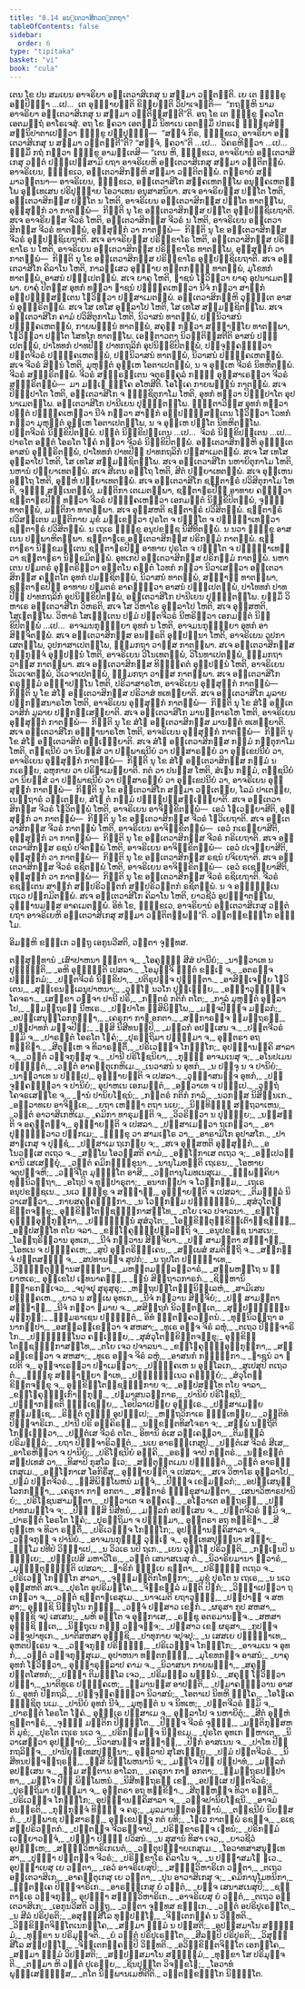 ```yaml
---
title: "8.14 ອນ຺ເຕວາສິກວຕ຺ຕກຖາ"
tableOfContents: false
sidebar:
  order: 6
type: "tipitaka"
basket: "vi"
book: "cula"
---
```



<DynamicBreadcrumb />

<Division number="381" book="cula">

<Paragraph number="1755" book="cula">
ເຕນ ໂຂ ປນ ສມເຍນ ອາຈຣິຍາ ອນ຺ເຕວາສິເກສຸ ນ ສມ຺ມາ ວຕ຺ຕນ຺ຕິ. ເຍ ເຕ ຠິກ຺ຂູ ອປ຺ປິຈ຺ຉາ …ເປ…  ເຕ ອຸຊ຺ຌາຍນ຺ຕິ ຂິຍ຺ຍນ຺ຕິ ວິປາເຈນ຺ຕິ—  “ກຖຎ຺ຫິ ນາມ ອາຈຣິຍາ ອນ຺ເຕວາສິເກສຸ ນ ສມ຺ມາ ວຕ຺ຕິສ຺ສນ຺ຕີ”ຕິ. ອຖ ໂຂ ເຕ ຠິກ຺ຂູ ຠຄວໂຕ ເອຕມຕ຺ຖໍ ອາໂຣເຈສຸໍ. ອຖ ໂຂ ຠຄວາ ເອຕສ຺ມິໍ ນິທາເນ ເອຕສ຺ມິໍ ປກຣເຓ ຠິກ຺ຂຸສໍຆໍ ສນ຺ນິປາຕາເປຕ຺ວາ ຠິກ຺ຂູ ປຏິປຸຈ຺ຉິ—  “ສຈ຺ຈໍ ກິຣ, ຠິກ຺ຂເວ, ອາຈຣິຍາ ອນ຺ເຕວາສິເກສຸ ນ ສມ຺ມາ ວຕ຺ຕນ຺ຕີ”ຕິ? “ສຈ຺ຈໍ, ຠຄວາ”ຕິ …ເປ…  ວິຄຣຫິຕ຺ວາ …ເປ…  ຘມ຺ມິໍ ກຖໍ ກຕ຺ວາ ຠິກ຺ຂູ ອາມນ຺ເຕສິ—
</Paragraph>

</Division>
<Division number="382" book="cula">

<Paragraph number="1756" book="cula">
“ເຕນ ຫິ, ຠິກ຺ຂເວ, ອາຈຣິຍານໍ ອນ຺ເຕວາສິເກສຸ ວຕ຺ຕໍ ປຎ຺ຎເປສ຺ສາມິ ຍຖາ ອາຈຣິເຍຫິ ອນ຺ເຕວາສິເກສຸ ສມ຺ມາ ວຕ຺ຕິຕພ຺ພໍ. ອາຈຣິເຍນ, ຠິກ຺ຂເວ, ອນ຺ເຕວາສິກມ຺ຫິ ສມ຺ມາ ວຕ຺ຕິຕພ຺ພໍ. ຕຕ຺ຣາຍໍ ສມ຺ມາວຕ຺ຕນາ—
</Paragraph>

<Paragraph number="1757" book="cula">
ອາຈຣິເຍນ, ຠິກ຺ຂເວ, ອນ຺ເຕວາສິໂກ ສງ຺ຄເຫຕພ຺ໂພ ອນຸຄ຺ຄເຫຕພ຺ໂພ ອຸທ຺ເທເສນ ປຣິປຸຈ຺ຉາຍ ໂອວາເທນ ອນຸສາສນິຍາ. ສເຈ ອາຈຣິຍສ຺ສ ປຕ຺ໂຕ ໂຫຕິ, ອນ຺ເຕວາສິກສ຺ສ ປຕ຺ໂຕ ນ ໂຫຕິ, ອາຈຣິເຍນ ອນ຺ເຕວາສິກສ຺ສ ປຕ຺ໂຕ ທາຕພ຺ໂພ, ອຸສ຺ສຸກ຺ກໍ ວາ ກາຕພ຺ພໍ—  ກິນ຺ຕິ ນຸ ໂຂ ອນ຺ເຕວາສິກສ຺ສ ປຕ຺ໂຕ ອຸປ຺ປຊ຺ຊິເຍຖາຕິ. ສເຈ ອາຈຣິຍສ຺ສ ຈີວຣໍ ໂຫຕິ, ອນ຺ເຕວາສິກສ຺ສ ຈີວຣໍ ນ ໂຫຕິ, ອາຈຣິເຍນ ອນ຺ເຕວາສິກສ຺ສ ຈີວຣໍ ທາຕພ຺ພໍ, ອຸສ຺ສຸກ຺ກໍ ວາ ກາຕພ຺ພໍ—  ກິນ຺ຕິ ນຸ ໂຂ ອນ຺ເຕວາສິກສ຺ສ ຈີວຣໍ ອຸປ຺ປຊ຺ຊິເຍຖາຕິ. ສເຈ ອາຈຣິຍສ຺ສ ປຣິກ຺ຂາໂຣ ໂຫຕິ, ອນ຺ເຕວາສິກສ຺ສ ປຣິກ຺ຂາໂຣ ນ ໂຫຕິ, ອາຈຣິເຍນ ອນ຺ເຕວາສິກສ຺ສ ປຣິກ຺ຂາໂຣ ທາຕພ຺ໂພ, ອຸສ຺ສຸກ຺ກໍ ວາ ກາຕພ຺ພໍ—  ກິນ຺ຕິ ນຸ ໂຂ ອນ຺ເຕວາສິກສ຺ສ ປຣິກ຺ຂາໂຣ ອຸປ຺ປຊ຺ຊິເຍຖາຕິ.
</Paragraph>

<Paragraph number="1758" book="cula">
ສເຈ ອນ຺ເຕວາສິໂກ ຄິລາໂນ ໂຫຕິ, ກາລສ຺ເສວ ອຸຏ຺ຐາຍ ທນ຺ຕກຏ຺ຐໍ ທາຕພ຺ພໍ, ມຸໂຂທກໍ ທາຕພ຺ພໍ, ອາສນໍ ປຎ຺ຎເປຕພ຺ພໍ. ສເຈ ຍາຄຸ ໂຫຕິ, ຠາຊນໍ ໂຘວິຕ຺ວາ ຍາຄຸ ອຸປນາເມຕພ຺ພາ. ຍາຄຸໍ ປີຕສ຺ສ ອຸທກໍ ທຕ຺ວາ ຠາຊນໍ ປຏິຄ຺ຄເຫຕ຺ວາ ນີຈໍ ກຕ຺ວາ ສາຘຸກໍ ອປ຺ປຏິຆໍສນ຺ເຕນ ໂຘວິຕ຺ວາ ປຏິສາເມຕພ຺ພໍ. ອນ຺ເຕວາສິກມ຺ຫິ ວຸຏ຺ຐິເຕ ອາສນໍ ອຸທ຺ຘຣິຕພ຺ພໍ. ສເຈ ໂສ ເທໂສ ອຸກ຺ລາໂປ ໂຫຕິ, ໂສ ເທໂສ ສມ຺ມຊ຺ຊິຕພ຺ໂພ.
</Paragraph>

<Paragraph number="1759" book="cula">
ສເຈ ອນ຺ເຕວາສິໂກ ຄາມໍ ປວິສິຕຸກາໂມ ໂຫຕິ, ນິວາສນໍ ທາຕພ຺ພໍ, ປຏິນິວາສນໍ ປຏິຄ຺ຄເຫຕພ຺ພໍ, ກາຍພນ຺ຘນໍ ທາຕພ຺ພໍ, ສຄຸຓໍ ກຕ຺ວາ ສງ຺ຆາຏິໂຍ ທາຕພ຺ພາ, ໂຘວິຕ຺ວາ ປຕ຺ໂຕ ໂສທໂກ ທາຕພ຺ໂພ.
</Paragraph>

<Paragraph number="1760" book="cula">
ເອຕ຺ຕາວຕາ ນິວຕ຺ຕິສ຺ສຕີຕິ ອາສນໍ ປຎ຺ຎເປຕພ຺ພໍ, ປາໂທທກໍ ປາທປີຐໍ ປາທກຖລິກໍ ອຸປນິກ຺ຂິປິຕພ຺ພໍ, ປຈ຺ຈຸຄ຺ຄນ຺ຕ຺ວາ ປຕ຺ຕຈີວຣໍ ປຏິຄ຺ຄເຫຕພ຺ພໍ, ປຏິນິວາສນໍ ທາຕພ຺ພໍ, ນິວາສນໍ ປຏິຄ຺ຄເຫຕພ຺ພໍ. ສເຈ ຈີວຣໍ ສິນ຺ນໍ ໂຫຕິ, ມຸຫຸຕ຺ຕໍ ອຸຓ຺ເຫ ໂອຕາເປຕພ຺ພໍ, ນ ຈ ອຸຓ຺ເຫ ຈີວຣໍ ນິທຫິຕພ຺ພໍ. ຈີວຣໍ ສງ຺ຆຣິຕພ຺ພໍ. ຈີວຣໍ ສງ຺ຆຣນ຺ເຕນ ຈຕຸຣງ຺ຄຸລໍ ກຓ຺ຓໍ ອຸສ຺ສາເຣຕ຺ວາ ຈີວຣໍ ສງ຺ຆຣິຕພ຺ພໍ—  ມາ ມຊ຺ເຌ ຠງ຺ໂຄ ອໂຫສີຕິ. ໂອໂຠເຄ ກາຍພນ຺ຘນໍ ກາຕພ຺ພໍ.
</Paragraph>

<Paragraph number="1761" book="cula">
ສເຈ ປິຓ຺ຑປາໂຕ ໂຫຕິ, ອນ຺ເຕວາສິໂກ ຈ ຠຸຎ຺ຊິຕຸກາໂມ ໂຫຕິ, ອຸທກໍ ທຕ຺ວາ ປິຓ຺ຑປາໂຕ ອຸປນາເມຕພ຺ໂພ. ອນ຺ເຕວາສິໂກ ປານີເຍນ ປຸຈ຺ຉິຕພ຺ໂພ. ຠຸຕ຺ຕາວິສ຺ສ ອຸທກໍ ທຕ຺ວາ ປຕ຺ຕໍ ປຏິຄ຺ຄເຫຕ຺ວາ ນີຈໍ ກຕ຺ວາ ສາຘຸກໍ ອປ຺ປຏິຆໍສນ຺ເຕນ ໂຘວິຕ຺ວາ ໂວທກໍ ກຕ຺ວາ ມຸຫຸຕ຺ຕໍ ອຸຓ຺ເຫ ໂອຕາເປຕພ຺ໂພ, ນ ຈ ອຸຓ຺ເຫ ປຕ຺ໂຕ ນິທຫິຕພ຺ໂພ. ປຕ຺ຕຈີວຣໍ ນິກ຺ຂິປິຕພ຺ພໍ. ປຕ຺ຕໍ ນິກ຺ຂິປນ຺ເຕນ …ເປ…  ຈີວຣໍ ນິກ຺ຂິປນ຺ເຕນ …ເປ…  ປາຣໂຕ ອນ຺ຕໍ ໂອຣໂຕ ໂຠຄໍ ກຕ຺ວາ ຈີວຣໍ ນິກ຺ຂິປິຕພ຺ພໍ. ອນ຺ເຕວາສິກມ຺ຫິ ອຸຏ຺ຐິເຕ ອາສນໍ ອຸທ຺ຘຣິຕພ຺ພໍ, ປາໂທທກໍ ປາທປີຐໍ ປາທກຖລິກໍ ປຏິສາເມຕພ຺ພໍ. ສເຈ ໂສ ເທໂສ ອຸກ຺ລາໂປ ໂຫຕິ, ໂສ ເທໂສ ສມ຺ມຊ຺ຊິຕພ຺ໂພ.
</Paragraph>

<Paragraph number="1762" book="cula">
ສເຈ ອນ຺ເຕວາສິໂກ ນຫາຍິຕຸກາໂມ ໂຫຕິ, ນຫານໍ ປຏິຍາເທຕພ຺ພໍ. ສເຈ ສີເຕນ ອຕ຺ໂຖ ໂຫຕິ, ສີຕໍ ປຏິຍາເທຕພ຺ພໍ. ສເຈ ອຸຓ຺ເຫນ ອຕ຺ໂຖ ໂຫຕິ, ອຸຓ຺ຫໍ ປຏິຍາເທຕພ຺ພໍ.
</Paragraph>

<Paragraph number="1763" book="cula">
ສເຈ ອນ຺ເຕວາສິໂກ ຊນ຺ຕາຆຣໍ ປວິສິຕຸກາໂມ ໂຫຕິ, ຈຸຓ຺ຓໍ ສນ຺ເນຕພ຺ພໍ, ມຕ຺ຕິກາ ເຕເມຕພ຺ພາ, ຊນ຺ຕາຆຣປີຐໍ ອາທາຍ ຄນ຺ຕ຺ວາ ຊນ຺ຕາຆຣປີຐໍ ທຕ຺ວາ ຈີວຣໍ ປຏິຄ຺ຄເຫຕ຺ວາ ເອກມນ຺ຕໍ ນິກ຺ຂິປິຕພ຺ພໍ, ຈຸຓ຺ຓໍ ທາຕພ຺ພໍ, ມຕ຺ຕິກາ ທາຕພ຺ພາ. ສເຈ ອຸສ຺ສຫຕິ ຊນ຺ຕາຆຣໍ ປວິສິຕພ຺ພໍ. ຊນ຺ຕາຆຣໍ ປວິສນ຺ເຕນ ມຕ຺ຕິກາຍ ມຸຂໍ ມກ຺ເຂຕ຺ວາ ປຸຣໂຕ ຈ ປຈ຺ຉໂຕ ຈ ປຏິຈ຺ຉາເທຕ຺ວາ ຊນ຺ຕາຆຣໍ ປວິສິຕພ຺ພໍ. ນ ເຖເຣ ຠິກ຺ຂູ ອນຸປຂຊ຺ຊ ນິສີທິຕພ຺ພໍ. ນ ນວາ ຠິກ຺ຂູ ອາສເນນ ປຏິພາຫິຕພ຺ພາ. ຊນ຺ຕາຆເຣ ອນ຺ເຕວາສິກສ຺ສ ປຣິກມ຺ມໍ ກາຕພ຺ພໍ. ຊນ຺ຕາຆຣາ ນິກ຺ຂມນ຺ເຕນ ຊນ຺ຕາຆຣປີຐໍ ອາທາຍ ປຸຣໂຕ ຈ ປຈ຺ຉໂຕ ຈ ປຏິຈ຺ຉາເທຕ຺ວາ ຊນ຺ຕາຆຣາ ນິກ຺ຂມິຕພ຺ພໍ.
</Paragraph>

<Paragraph number="1764" book="cula">
ອຸທເກປິ ອນ຺ເຕວາສິກສ຺ສ ປຣິກມ຺ມໍ ກາຕພ຺ພໍ. ນຫາເຕນ ປຐມຕຣໍ ອຸຕ຺ຕຣິຕ຺ວາ ອຕ຺ຕໂນ ຄຕ຺ຕໍ ໂວທກໍ ກຕ຺ວາ ນິວາເສຕ຺ວາ ອນ຺ເຕວາສິກສ຺ສ ຄຕ຺ຕໂຕ ອຸທກໍ ປມຊ຺ຊິຕພ຺ພໍ, ນິວາສນໍ ທາຕພ຺ພໍ, ສງ຺ຆາຏິ ທາຕພ຺ພາ, ຊນ຺ຕາຆຣປີຐໍ ອາທາຍ ປຐມຕຣໍ ອາຄນ຺ຕ຺ວາ ອາສນໍ ປຎ຺ຎເປຕພ຺ພໍ, ປາໂທທກໍ ປາທປີຐໍ ປາທກຖລິກໍ ອຸປນິກ຺ຂິປິຕພ຺ພໍ, ອນ຺ເຕວາສິໂກ ປານີເຍນ ປຸຈ຺ຉິຕພ຺ໂພ.
</Paragraph>

<Paragraph number="1765" book="cula">
ຍສ຺ມິໍ ວິຫາເຣ ອນ຺ເຕວາສິໂກ ວິຫຣຕິ, ສເຈ ໂສ ວິຫາໂຣ ອຸກ຺ລາໂປ ໂຫຕິ, ສເຈ ອຸສ຺ສຫຕິ, ໂສເຘຕພ຺ໂພ. ວິຫາຣໍ ໂສເຘນ຺ເຕນ ປຐມໍ ປຕ຺ຕຈີວຣໍ ນີຫຣິຕ຺ວາ ເອກມນ຺ຕໍ ນິກ຺ຂິປິຕພ຺ພໍ …ເປ…  ອາຈມນກຸມ຺ຠິຍາ ອຸທກໍ ນ ໂຫຕິ, ອາຈມນກຸມ຺ຠິຍາ ອຸທກໍ ອາສິຎ຺ຈິຕພ຺ພໍ.
</Paragraph>

<Paragraph number="1766" book="cula">
ສເຈ ອນ຺ເຕວາສິກສ຺ສ ອນຠິຣຕິ ອຸປ຺ປນ຺ນາ ໂຫຕິ, ອາຈຣິເຍນ ວູປກາເສຕພ຺ໂພ, ວູປກາສາເປຕພ຺ໂພ, ຘມ຺ມກຖາ ວາສ຺ສ ກາຕພ຺ພາ. ສເຈ ອນ຺ເຕວາສິກສ຺ສ ກຸກ຺ກຸຈ຺ຈໍ ອຸປ຺ປນ຺ນໍ ໂຫຕິ, ອາຈຣິເຍນ ວິໂນເທຕພ຺ພໍ, ວິໂນທາເປຕພ຺ພໍ, ຘມ຺ມກຖາ ວາສ຺ສ ກາຕພ຺ພາ. ສເຈ ອນ຺ເຕວາສິກສ຺ສ ທິຏ຺ຐິຄຕໍ ອຸປ຺ປນ຺ນໍ ໂຫຕິ, ອາຈຣິເຍນ ວິເວເຈຕພ຺ພໍ, ວິເວຈາເປຕພ຺ພໍ, ຘມ຺ມກຖາ ວາສ຺ສ ກາຕພ຺ພາ. ສເຈ ອນ຺ເຕວາສິໂກ ຄຣຸຘມ຺ມໍ ອຊ຺ຌາປນ຺ໂນ ໂຫຕິ, ປຣິວາສາຣໂຫ, ອາຈຣິເຍນ ອຸສ຺ສຸກ຺ກໍ ກາຕພ຺ພໍ—  ກິນ຺ຕິ ນຸ ໂຂ ສໍໂຆ ອນ຺ເຕວາສິກສ຺ສ ປຣິວາສໍ ທເທຍ຺ຍາຕິ. ສເຈ ອນ຺ເຕວາສິໂກ ມູລາຍປຏິກສ຺ສນາຣໂຫ ໂຫຕິ, ອາຈຣິເຍນ ອຸສ຺ສຸກ຺ກໍ ກາຕພ຺ພໍ—  ກິນ຺ຕິ ນຸ ໂຂ ສໍໂຆ ອນ຺ເຕວາສິກໍ ມູລາຍ ປຏິກສ຺ເສຍ຺ຍາຕິ. ສເຈ ອນ຺ເຕວາສິໂກ ມານຕ຺ຕາຣໂຫ ໂຫຕິ, ອາຈຣິເຍນ ອຸສ຺ສຸກ຺ກໍ ກາຕພ຺ພໍ—  ກິນ຺ຕິ ນຸ ໂຂ ສໍໂຆ ອນ຺ເຕວາສິກສ຺ສ ມານຕ຺ຕໍ ທເທຍ຺ຍາຕິ. ສເຈ ອນ຺ເຕວາສິໂກ ອພ຺ຠານາຣໂຫ ໂຫຕິ, ອາຈຣິເຍນ ອຸສ຺ສຸກ຺ກໍ ກາຕພ຺ພໍ—  ກິນ຺ຕິ ນຸ ໂຂ ສໍໂຆ ອນ຺ເຕວາສິກໍ ອພ຺ເຠຍ຺ຍາຕິ. ສເຈ ສໍໂຆ ອນ຺ເຕວາສິກສ຺ສ ກມ຺ມໍ ກຕ຺ຕຸກາໂມ ໂຫຕິ, ຕຊ຺ຊນີຍໍ ວາ ນິຍສ຺ສໍ ວາ ປພ຺ພາຊນີຍໍ ວາ ປຏິສາຣຓີຍໍ ວາ ອຸກ຺ເຂປນີຍໍ ວາ, ອາຈຣິເຍນ ອຸສ຺ສຸກ຺ກໍ ກາຕພ຺ພໍ—  ກິນ຺ຕິ ນຸ ໂຂ ສໍໂຆ ອນ຺ເຕວາສິກສ຺ສ ກມ຺ມໍ ນ ກເຣຍ຺ຍ, ລຫຸກາຍ ວາ ປຣິຓາເມຍ຺ຍາຕິ. ກຕໍ ວາ ປນສ຺ສ ໂຫຕິ, ສໍເຆນ ກມ຺ມໍ, ຕຊ຺ຊນີຍໍ ວາ ນິຍສ຺ສໍ ວາ ປພ຺ພາຊນີຍໍ ວາ ປຏິສາຣຓີຍໍ ວາ ອຸກ຺ເຂປນີຍໍ ວາ, ອາຈຣິເຍນ ອຸສ຺ສຸກ຺ກໍ ກາຕພ຺ພໍ—  ກິນ຺ຕິ ນຸ ໂຂ ອນ຺ເຕວາສິໂກ ສມ຺ມາ ວຕ຺ເຕຍ຺ຍ, ໂລມໍ ປາເຕຍ຺ຍ, ເນຕ຺ຖາຣໍ ວຕ຺ເຕຍ຺ຍ, ສໍໂຆ ຕໍ ກມ຺ມໍ ປຏິປ຺ປສ຺ສມ຺ເຠຍ຺ຍາຕິ.
</Paragraph>

<Paragraph number="1767" book="cula">
ສເຈ ອນ຺ເຕວາສິກສ຺ສ ຈີວຣໍ ໂຘວິຕພ຺ພໍ ໂຫຕິ, ອາຈຣິເຍນ ອາຈິກ຺ຂິຕພ຺ພໍ—  ເອວໍ ໂຘເວຍ຺ຍາສີຕິ, ອຸສ຺ສຸກ຺ກໍ ວາ ກາຕພ຺ພໍ—  ກິນ຺ຕິ ນຸ ໂຂ ອນ຺ເຕວາສິກສ຺ສ ຈີວຣໍ ໂຘວິເຍຖາຕິ. ສເຈ ອນ຺ເຕວາສິກສ຺ສ ຈີວຣໍ ກາຕພ຺ພໍ ໂຫຕິ, ອາຈຣິເຍນ ອາຈິກ຺ຂິຕພ຺ພໍ—  ເອວໍ ກເຣຍ຺ຍາສີຕິ, ອຸສ຺ສຸກ຺ກໍ ວາ ກາຕພ຺ພໍ—  ກິນ຺ຕິ ນຸ ໂຂ ອນ຺ເຕວາສິກສ຺ສ ຈີວຣໍ ກຣິເຍຖາຕິ. ສເຈ ອນ຺ເຕວາສິກສ຺ສ ຣຊນໍ ປຈິຕພ຺ພໍ ໂຫຕິ, ອາຈຣິເຍນ ອາຈິກ຺ຂິຕພ຺ພໍ—  ເອວໍ ປເຈຍ຺ຍາສີຕິ, ອຸສ຺ສຸກ຺ກໍ ວາ ກາຕພ຺ພໍ—  ກິນ຺ຕິ ນຸ ໂຂ ອນ຺ເຕວາສິກສ຺ສ ຣຊນໍ ປຈິເຍຖາຕິ. ສເຈ ອນ຺ເຕວາສິກສ຺ສ ຈີວຣໍ ຣຊິຕພ຺ພໍ ໂຫຕິ, ອາຈຣິເຍນ ອາຈິກ຺ຂິຕພ຺ພໍ—  ເອວໍ ຣເຊຍ຺ຍາສີຕິ, ອຸສ຺ສຸກ຺ກໍ ວາ ກາຕພ຺ພໍ—  ກິນ຺ຕິ ນຸ ໂຂ ອນ຺ເຕວາສິກສ຺ສ ຈີວຣໍ ຣຊິເຍຖາຕິ. ຈີວຣໍ ຣຊນ຺ເຕນ ສາຘຸກໍ ສມ຺ປຣິວຕ຺ຕກໍ ສມ຺ປຣິວຕ຺ຕກໍ ຣຊິຕພ຺ພໍ. ນ ຈ ອຈ຺ຉິນ຺ເນ ເຖເວ ປກ຺ກມິຕພ຺ພໍ. ສເຈ ອນ຺ເຕວາສິໂກ ຄິລາໂນ ໂຫຕິ, ຍາວຊີວໍ ອຸປຏ຺ຐາຕພ຺ໂພ, ວຸຏ຺ຐານມສ຺ສ ອາຄເມຕພ຺ພໍ. ອິທໍ ໂຂ, ຠິກ຺ຂເວ, ອາຈຣິຍານໍ ອນ຺ເຕວາສິເກສຸ ວຕ຺ຕໍ ຍຖາ ອາຈຣິເຍຫິ ອນ຺ເຕວາສິເກສຸ ສມ຺ມາ ວຕ຺ຕິຕພ຺ພນ຺”ຕິ.

</Paragraph>
</Division>

<Paragraph number="1768" type="center" book="cula">
ວຕ຺ຕກ຺ຂນ຺ຘໂກ ອຏ຺ຐໂມ.

  
ອິມມ຺ຫິ ຂນ຺ຘເກ ວຕ຺ຖູ ເອກູນວີສຕິ, ວຕ຺ຕາ ຈຸທ຺ທສ.



</Paragraph>

<Paragraph number="1769" type="center" book="cula">
ຕສ຺ສຸທ຺ທານໍ


</Paragraph>

<Paragraph number="1770" type="verses" book="cula">
_ເສົາປາຫນາ ຉຕ຺ຕາ ຈ,_  
_ໂອຄຸຓ຺ຐິ ສີສໍ ປານີຍໍ;_  
_ນາຠິວາເທ ນ ປຸຈ຺ຉນ຺ຕິ,_  
_ອຫິ ອຸຊ຺ຌນ຺ຕິ ເປສລາ._  

</Paragraph>

<Paragraph number="1771" type="verses" book="cula">
_ໂອມຸຎ຺ຈິ ຉຕ຺ຕໍ ຂນ຺ເຘ ຈ,_  
_ອຕຣຎ຺ຈ ປຏິກ຺ກມໍ;_  
_ປຕ຺ຕຈີວຣໍ ນິກ຺ຂິປາ,_  
_ປຕິຣູປຎ຺ຈ ປຸຈ຺ຉິຕາ._  

</Paragraph>

<Paragraph number="1772" type="verses" book="cula">
_ອາສິຎ຺ເຈຍ຺ຍ ໂຘວິເຕນ,_  
_ສຸກ຺ເຂນລ຺ເລນຸປາຫນາ;_  
_ວຸຑ຺ໂຒ ນວໂກ ປຸຈ຺ເຉຍ຺ຍ,_  
_ອຊ຺ຌາວຸຏ຺ຐຎ຺ຈ ໂຄຈຣາ._  

</Paragraph>

<Paragraph number="1773" type="verses" book="cula">
_ເສກ຺ຂາ ວຈ຺ຈາ ປານີ ປຣິ,_  
_ກຕ຺ຕຣໍ ກຕິກໍ ຕໂຕ;_  
_ກາລໍ ມຸຫຸຕ຺ຕໍ ອຸກ຺ລາໂປ,_  
_ຠູມຕ຺ຖຣຓໍ ນີຫເຣ._  

</Paragraph>

<Paragraph number="1774" type="verses" book="cula">
_ປຏິປາໂທ ຠິສິພິພ຺ໂພ,_  
_ມຎ຺ຈປີຐຎ຺ຈ ມລ຺ລກໍ;_  
_ອປສ຺ເສນຸລ຺ໂລກກຓ຺ຓາ,_  
_ເຄຣຸກາ ກາຬ ອກຕາ._  

</Paragraph>

<Paragraph number="1775" type="verses" book="cula">
_ສງ຺ກາຣຎ຺ຈ ຠູມຕ຺ຖຣຓໍ,_  
_ປຏິປາທກໍ ມຎ຺ຈປີຐໍ;_  
_ຠິສິ ນິສີທນມ຺ປິ,_  
_ມລ຺ລກໍ ອປສ຺ເສນ ຈ._  

</Paragraph>

<Paragraph number="1776" type="verses" book="cula">
_ປຕ຺ຕຈີວຣໍ ຠູມິ ຈ,_  
_ປາຣນ຺ຕໍ ໂອຣໂຕ ໂຠຄໍ;_  
_ປຸຣຕ຺ຖິມາ ປຈ຺ຉິມາ ຈ,_  
ອຸຕ຺ຕຣາ ອຖ ທກ຺ຂິຓາ._  

</Paragraph>

<Paragraph number="1777" type="verses" book="cula">
_ສີຕຸຓ຺ເຫ ຈ ທິວາຣຕ຺ຕິໍ,_  
_ປຣິເວຓຎ຺ຈ ໂກຏ຺ຐໂກ;_  
ອຸປຏ຺ຐານຄ຺ຄິ ສາລາ ຈ,_  
_ວຕ຺ຕໍ ວຈ຺ຈກຸຏີສຸ ຈ._  

</Paragraph>

<Paragraph number="1778" type="verses" book="cula">
_ປານີ ປຣິໂຠຊນິຍາ,_  
_ກຸມ຺ຠິ ອາຈມເນສຸ ຈ;_  
_ອໂນປເມນ ປຎ຺ຎຕ຺ຕໍ,_  
_ວຕ຺ຕໍ ອາຄນ຺ຕຸເກຫິເມ._  

</Paragraph>

<Paragraph number="1779" type="verses" book="cula">
_ເນວາສນໍ ນ ອຸທກໍ,_  
_ນ ປຈ຺ຈຸ ນ ຈ ປານິຍໍ;_  
_ນາຠິວາເທ ນ ປຎ຺ຎເປ,_  
ອຸຊ຺ຌາຍນ຺ຕິ ຈ ເປສລາ._  

</Paragraph>

<Paragraph number="1780" type="verses" book="cula">
_ວຸຑ຺ຒາສນຎ຺ຈ ອຸທກໍ,_  
_ປຈ຺ຈຸຄ຺ຄນ຺ຕ຺ວາ ຈ ປານິຍໍ;_  
ອຸປາຫເນ ເອກມນ຺ຕໍ,_  
_ອຠິວາເທ ຈ ປຎ຺ຎເປ._  

</Paragraph>

<Paragraph number="1781" type="verses" book="cula">
_ວຸຕ຺ຖໍ ໂຄຈຣເສກ຺ໂຂ ຈ,_  
_ຐານໍ ປານິຍໂຠຊນໍ;_  
_ກຕ຺ຕຣໍ ກຕິກໍ ກາລໍ,_  
_ນວກສ຺ສ ນິສິນ຺ນເກ._  

</Paragraph>

<Paragraph number="1782" type="verses" book="cula">
_ອຠິວາທເຍ ອາຈິກ຺ເຂ,_  
_ຍຖາ ເຫຏ຺ຐາ ຕຖາ ນເຍ;_  
_ນິທ຺ທິຏ຺ຐໍ ສຕ຺ຖວາເຫນ,_  
_ວຕ຺ຕໍ ອາວາສິເກຫິເມ._  

</Paragraph>

<Paragraph number="1783" type="verses" book="cula">
_ຄມິກາ ທາຣຸມຕ຺ຕິ ຈ,_  
_ວິວຣິຕ຺ວາ ນ ປຸຈ຺ຉິຍ;_  
_ນສ຺ສນ຺ຕິ ຈ ອຄຸຕ຺ຕຎ຺ຈ,_  
ອຸຊ຺ຌາຍນ຺ຕິ ຈ ເປສລາ._  

</Paragraph>

<Paragraph number="1784" type="verses" book="cula">
_ປຏິສາເມຕ຺ວາ ຖເກຕ຺ວາ,_  
_ອາປຸຈ຺ຉິຕ຺ວາວ ປກ຺ກເມ;_  
_ຠິກ຺ຂຸ ວາ ສາມເຓໂຣ ວາ,_  
_ອາຣາມິໂກ ອຸປາສໂກ._  

</Paragraph>

<Paragraph number="1785" type="verses" book="cula">
_ປາສາຓເກສຸ ຈ ປຸຎ຺ຊໍ,_  
_ປຏິສາເມ ຖເກຍ຺ຍ ຈ;_  
_ສເຈ ອຸສ຺ສຫຕິ ອຸສ຺ສຸກ຺ກໍ,_  
_ອໂນວສ຺ເສ ຕເຖວ ຈ._  

</Paragraph>

<Paragraph number="1786" type="verses" book="cula">
_ສພ຺ໂພ ໂອວສ຺ສຕິ ຄາມໍ,_  
_ອຊ຺ໂຌກາເສ ຕເຖວ ຈ;_  
_ອປ຺ເປວງ຺ຄານິ ເສເສຍ຺ຍຸໍ,_  
_ວຕ຺ຕໍ ຄມິກຠິກ຺ຂຸນາ._  

</Paragraph>

<Paragraph number="1787" type="verses" book="cula">
_ນານຸໂມທນ຺ຕິ ເຖເຣນ,_  
_ໂອຫາຍ ຈຕຸປຎ຺ຈຫິ;_  
_ວຈ຺ຈິໂຕ ມຸຈ຺ຉິໂຕ ອາສິ,_  
_ວຕ຺ຕານຸໂມທເນສຸເມ._  

</Paragraph>

<Paragraph number="1788" type="verses" book="cula">
_ຉພ຺ພຄ຺ຄິຍາ ທຸນ຺ນິວຕ຺ຖາ,_  
_ອໂຖປິ ຈ ທຸປ຺ປາຣຸຕາ;_  
_ອນາກປ຺ປາ ຈ ໂວກ຺ກມ຺ມ,_  
_ເຖເຣ ອນຸປຂຊ຺ຊເນ._  

</Paragraph>

<Paragraph number="1789" type="verses" book="cula">
_ນເວ ຠິກ຺ຂູ ຈ ສງ຺ຆາຏິ,_  
ອຸຊ຺ຌາຍນ຺ຕິ ຈ ເປສລາ;_  
_ຕິມຓ຺ຑລໍ ນິວາເສຕ຺ວາ,_  
_ກາຍສຄຸຓຄຓ຺ຐິກາ._  

</Paragraph>

<Paragraph number="1790" type="verses" book="cula">
_ນ ໂວກ຺ກມ຺ມ ປຏິຈ຺ຉນ຺ນໍ,_  
_ສຸສໍວຸໂຕກ຺ຂິຕ຺ຕຈກ຺ຂຸ;_  
ອຸກ຺ຂິຕ຺ໂຕຊ຺ຊຄ຺ຆິກາສທ຺ໂທ,_  
_ຕໂຍ ເຈວ ປຈາລນາ._  

</Paragraph>

<Paragraph number="1791" type="verses" book="cula">
_ຂມ຺ໂຠຄຸຓ຺ຐິອຸກ຺ກຸຏິກາ,_  
_ປຏິຈ຺ຉນ຺ນໍ ສຸສໍວຸໂຕ;_  
_ໂອກ຺ຂິຕ຺ຕຸກ຺ຂິຕ຺ເຕົາຊ຺ຊຄ຺ຆິ,_  
_ອປ຺ປສທ຺ໂທ ຕໂຍ ຈລາ._  

</Paragraph>

<Paragraph number="1792" type="verses" book="cula">
_ຂມ຺ໂຠຄຸຓ຺ຐິປລ຺ລຕ຺ຖິ ຈ,_  
_ອນຸປຂຊ຺ຊ ນາສເນ;_  
_ໂອຕ຺ຖຣິຕ຺ວານ ອຸທເກ,_  
_ນີຈໍ ກຕ຺ວານ ສິຎ຺ຈິຍາ._  

</Paragraph>

<Paragraph number="1793" type="verses" book="cula">
_ປຏິ ສາມນ຺ຕາ ສງ຺ຆາຏິ,_  
_ໂອທເນ ຈ ປຏິຄ຺ຄເຫ;_  
_ສູປໍ ອຸຕ຺ຕຣິຠງ຺ເຄນ,_  
_ສພ຺ເພສໍ ສມຕິຕ຺ຖິ ຈ._  

</Paragraph>

<Paragraph number="1794" type="verses" book="cula">
_ສກ຺ກຈ຺ຈໍ ປຕ຺ຕສຎ຺ຎີ ຈ,_  
_ສປທານຎ຺ຈ ສູປກໍ;_  
_ນ ຖູປໂຕ ປຏິຈ຺ຉາເທ,_  
_ວິຎ຺ຎຕ຺ຕຸຊ຺ຌານສຎ຺ຎິນາ._  

</Paragraph>

<Paragraph number="1795" type="verses" book="cula">
_ມຫນ຺ຕມຓ຺ຑລທ຺ວາຣໍ,_  
_ສພ຺ພຫຕ຺ໂຖ ນ ພ຺ຍາຫເຣ;_  
ອຸກ຺ເຂໂປ ເຉທນາຄຓ຺ຑ,_  
_ຘຸນໍ ສິຕ຺ຖາວກາຣກໍ._  

</Paragraph>

<Paragraph number="1796" type="verses" book="cula">
_ຊິວ຺ຫານິຈ຺ຉາຣກຎ຺ເຈວ,_  
_ຈປຸຈປຸ ສຸຣຸສຸຣຸ;_  
_ຫຕ຺ຖປຕ຺ໂຕຏ຺ຐນິລ຺ເລຫໍ,_  
_ສາມິເສນ ປຏິຄ຺ຄເຫ._  

</Paragraph>

<Paragraph number="1797" type="verses" book="cula">
_ຍາວ ນ ສພ຺ເພ ອຸທເກ,_  
_ນີຈໍ ກຕ຺ວານ ສິຎ຺ຈິຍໍ;_  
_ປຏິ ສາມນ຺ຕາ ສງ຺ຆາຏິ,_  
_ນີຈໍ ກຕ຺ວາ ຉມາຍ ຈ._  

</Paragraph>

<Paragraph number="1798" type="verses" book="cula">
_ສສິຕ຺ຖກໍ ນິວຕ຺ຕນ຺ເຕ,_  
_ສຸປ຺ປຏິຈ຺ຉນ຺ນມຸກ຺ກຸຏິ;_  
_ຘມ຺ມຣາເຊນ ປຎ຺ຎຕ຺ຕໍ,_  
ອິທໍ ຠຕ຺ຕຄ຺ຄວຕ຺ຕນໍ._  

</Paragraph>

<Paragraph number="1799" type="verses" book="cula">
_ທຸນ຺ນິວຕ຺ຖາ ອນາກປ຺ປາ,_  
_ອສລ຺ລກ຺ເຂຕ຺ວາ ຈ ສຫສາ;_  
_ທູເຣ ອຈ຺ຈ ຈິຣໍ ລຫຸໍ,_  
_ຕເຖວ ປິຓ຺ຑຈາຣິໂກ._  

</Paragraph>

<Paragraph number="1800" type="verses" book="cula">
_ປຏິຈ຺ຉນ຺ໂນວ ຄຈ຺ເຉຍ຺ຍ,_  
_ສຸສໍວຸໂຕກ຺ຂິຕ຺ຕຈກ຺ຂຸ;_  
ອຸກ຺ຂິຕ຺ໂຕຊ຺ຊຄ຺ຆິກາສທ຺ໂທ,_  
_ຕໂຍ ເຈວ ປຈາລນາ._  

</Paragraph>

<Paragraph number="1801" type="verses" book="cula">
_ຂມ຺ໂຠຄຸຓ຺ຐິອຸກ຺ກຸຏິກາ,_  
_ສລ຺ລກ຺ເຂຕ຺ວາ ຈ ສຫສາ;_  
_ທູເຣ ອຈ຺ຈ ຈິຣໍ ລຫຸໍ,_  
_ອາສນກໍ ກຏຈ຺ຉຸກາ._  

</Paragraph>

<Paragraph number="1802" type="verses" book="cula">
_ຠາຊນໍ ວາ ຐເປຕິ ຈ,_  
ອຸຈ຺ຈາເຣຕ຺ວາ ປຓາເມຕ຺ວາ;_  
_ປຏິຄ຺ຄເຫ ນ ອຸລ຺ໂລເກ,_  
_ສູເປສຸປິ ຕເຖວ ຕໍ._  

</Paragraph>

<Paragraph number="1803" type="verses" book="cula">
_ຠິກ຺ຂຸ ສງ຺ຆາຏິຍາ ຉາເທ,_  
_ປຏິຈ຺ຉນ຺ເນວ ຄຈ຺ຉິຍໍ;_  
_ສໍວຸໂຕກ຺ຂິຕ຺ຕຈກ຺ຂຸ ຈ,_  
ອຸກ຺ຂິຕ຺ໂຕຊ຺ຊຄ຺ຆິກາຍ ຈ;_  
_ອປ຺ປສທ຺ໂທ ຕໂຍ ຈາລາ,_  
_ຂມ຺ໂຠຄຸຓ຺ຐິເກົາກ຺ກຸຏິ._  

</Paragraph>

<Paragraph number="1804" type="verses" book="cula">
_ປຐມາສນວກ຺ກາຣ,_  
_ປານິຍໍ ປຣິໂຠຊນີ;_  
_ປຈ຺ຉາກງ຺ຂຕິ ຠຸຎ຺ເຊຍ຺ຍ,_  
_ໂອປິລາເປຍ຺ຍ ອຸທ຺ຘເຣ._  

</Paragraph>

<Paragraph number="1805" type="verses" book="cula">
_ປຏິສາເມຍ຺ຍ ສມ຺ມຊ຺ເຊ,_  
_ຣິຕ຺ຕໍ ຕຸຈ຺ຉໍ ອຸປຏ຺ຐເປ;_  
_ຫຕ຺ຖວິກາເຣ ຠິນ຺ເທຍ຺ຍ,_  
_ວຕ຺ຕິທໍ ປິຓ຺ຑຈາຣິເກ._  

</Paragraph>

<Paragraph number="1806" type="verses" book="cula">
_ປານີ ປຣິ ອຄ຺ຄິຣຓິ,_  
_ນກ຺ຂຕ຺ຕທິສໂຈຣາ ຈ;_  
_ສພ຺ພໍ ນຕ຺ຖີຕິ ໂກຏ຺ເຏຕ຺ວາ,_  
_ປຕ຺ຕໍເສ ຈີວຣໍ ຕໂຕ._  

</Paragraph>

<Paragraph number="1807" type="verses" book="cula">
ອິທານິ ອໍເສ ລຄ຺ເຄຕ຺ວາ,_  
_ຕິມຓ຺ຑລໍ ປຣິມຓ຺ຑລໍ;_  
_ຍຖາ ປິຓ຺ຑຈາຣິວຕ຺ຕໍ,_  
_ນເຍ ອາຣຎ຺ຎເກສຸປິ._  

</Paragraph>

<Paragraph number="1808" type="verses" book="cula">
_ປຕ຺ຕໍເສ ຈີວຣໍ ສີເສ,_  
_ອາໂຣຫິຕ຺ວາ ຈ ປານິຍໍ;_  
_ປຣິໂຠຊນິຍໍ ອຄ຺ຄິ,_  
_ອຣຓີ ຈາປິ ກຕ຺ຕຣໍ._  

</Paragraph>

<Paragraph number="1809" type="verses" book="cula">
_ນກ຺ຂຕ຺ຕໍ ສປ຺ປເທສໍ ວາ,_  
_ທິສາປິ ກຸສໂລ ຠເວ;_  
_ສຕ຺ຕຸຕ຺ຕເມນ ປຎ຺ຎຕ຺ຕໍ,_  
_ວຕ຺ຕໍ ອາຣຎ຺ຎເກສຸເມ._  

</Paragraph>

<Paragraph number="1810" type="verses" book="cula">
_ອຊ຺ໂຌກາເສ ໂອກິຣິໍສຸ,_  
ອຸຊ຺ຌາຍນ຺ຕິ ຈ ເປສລາ;_  
_ສເຈ ວິຫາໂຣ ອຸກ຺ລາໂປ,_  
_ປຐມໍ ປຕ຺ຕຈີວຣໍ._  

</Paragraph>

<Paragraph number="1811" type="verses" book="cula">
_ຠິສິພິພ຺ໂພຫນໍ ມຎ຺ຈໍ,_  
_ປີຐຎ຺ຈ ເຂຬມລ຺ລກໍ;_  
_ອປສ຺ເສນຸລ຺ໂລກກຓ຺ຓາ,_  
_ເຄຣຸກາ ກາຬ ອກຕາ._  

</Paragraph>

<Paragraph number="1812" type="verses" book="cula">
_ສງ຺ກາຣໍ ຠິກ຺ຂຸສາມນ຺ຕາ,_  
_ເສນາວິຫາຣປານິຍໍ;_  
_ປຣິໂຠຊນສາມນ຺ຕາ,_  
_ປຏິວາເຕ ຈ ອງ຺ຄເຓ._  

</Paragraph>

<Paragraph number="1813" type="verses" book="cula">
_ອໂຘວາເຕ ອຕ຺ຖຣຓໍ,_  
_ປຏິປາທກມຎ຺ໂຈ ຈ;_  
_ປີຐໍ ຠິສິ ນິສີທນໍ,_  
_ມລ຺ລກໍ ອປສ຺ເສນ ຈ._  

</Paragraph>

<Paragraph number="1814" type="verses" book="cula">
_ປຕ຺ຕຈີວຣໍ ຠູມິ ຈ,_  
_ປາຣນ຺ຕໍ ໂອຣໂຕ ໂຠຄໍ;_  
_ປຸຣຕ຺ຖິມາ ຈ ປຈ຺ຉິມາ,_  
ອຸຕ຺ຕຣາ ອຖ ທກ຺ຂິຓາ._  

</Paragraph>

<Paragraph number="1815" type="verses" book="cula">
_ສີຕຸຓ຺ເຫ ຈ ທິວາ ຣຕ຺ຕິໍ,_  
_ປຣິເວຓຎ຺ຈ ໂກຏ຺ຐໂກ;_  
ອຸປຏ຺ຐານຄ຺ຄິສາລາ ຈ,_  
_ວຈ຺ຈກຸຏີ ຈ ປານິຍໍ._  

</Paragraph>

<Paragraph number="1816" type="verses" book="cula">
_ອາຈມນກຸມ຺ຠິ ວຸຑ຺ເຒ ຈ,_  
ອຸທ຺ເທສປຸຈ຺ຉນາ ສຊ຺ຌາ;_  
_ຘມ຺ໂມ ປທີປໍ ວິຊ຺ຌາເປ,_  
_ນ ວິວເຣ ນປິ ຖເກ._  

</Paragraph>

<Paragraph number="1817" type="verses" book="cula">
_ເຍນ ວຸຑ຺ໂຒ ປຣິວຕ຺ຕິ,_  
_ກຓ຺ເຓນປິ ນ ຆຏ຺ຏເຍ;_  
_ປຎ຺ຎເປສິ ມຫາວີໂຣ,_  
_ວຕ຺ຕໍ ເສນາສເນສຸ ຕໍ._  

</Paragraph>

<Paragraph number="1818" type="verses" book="cula">
_ນິວາຣິຍມານາ ທ຺ວາຣໍ,_  
_ມຸຈ຺ຉິຕຸຊ຺ຌນ຺ຕິ ເປສລາ;_  
_ຉາຣິກໍ ຉຑ຺ຑເຍ ຊນ຺ຕາ,_  
_ປຣິຠຓ຺ຑໍ ຕເຖວ ຈ._  

</Paragraph>

<Paragraph number="1819" type="verses" book="cula">
_ປຣິເວຓໍ ໂກຏ຺ຐໂກ ສາລາ,_  
_ຈຸຓ຺ຓມຕ຺ຕິກໂທຓິກາ;_  
_ມຸຂໍ ປຸຣໂຕ ນ ເຖເຣ,_  
_ນ ນເວ ອຸສ຺ສຫຕິ ສເຈ._  

</Paragraph>

<Paragraph number="1820" type="verses" book="cula">
_ປຸຣໂຕ ອຸປຣິມຄ຺ໂຄ,_  
_ຈິກ຺ຂລ຺ລໍ ມຕ຺ຕິ ປີຐກໍ;_  
_ວິຊ຺ຌາເປຕ຺ວາ ຖເກຕ຺ວາ ຈ,_  
_ວຕ຺ຕໍ ຊນ຺ຕາຆເຣສຸເມ._  

</Paragraph>

<Paragraph number="1821" type="verses" book="cula">
_ນາຈເມຕິ ຍຖາວຸຑ຺ຒໍ,_  
_ປຏິປາຏິ ຈ ສຫສາ;_  
ອຸພ຺ຠຊິ ນິຕ຺ຖຸໂນ ກຏ຺ຐໍ,_  
_ວຈ຺ຈໍ ປສ຺ສາວ ເຂຬກໍ._  

</Paragraph>

<Paragraph number="1822" type="verses" book="cula">
_ຜຣຸສາ ກູປ ສຫສາ,_  
ອຸພ຺ຠຊິ ຈປຸ ເສເສນ;_  
_ພຫິ ອນ຺ໂຕ ຈ ອຸກ຺ກາເສ,_  
_ຣຊ຺ຊຸ ອຕຣມານຎ຺ຈ._  

</Paragraph>

<Paragraph number="1823" type="verses" book="cula">
_ສຫສາ ອຸພ຺ຠຊິ ຐິເຕ,_  
_ນິຕ຺ຖຸເນ ກຏ຺ຐ ວຈ຺ຈຎ຺ຈ;_  
_ປສ຺ສາວ ເຂຬ ຜຣຸສາ,_  
_ກູປຎ຺ຈ ວຈ຺ຈປາທຸເກ._  

</Paragraph>

<Paragraph number="1824" type="verses" book="cula">
_ນາຕິສຫສາ ອຸພ຺ຠຊິ,_  
_ປາທຸກາຍ ຈປຸຈປຸ;_  
_ນ ເສສເຍ ປຏິຈ຺ຉາເທ,_  
ອຸຫຕປິຘເຣນ ຈ._  

</Paragraph>

<Paragraph number="1825" type="verses" book="cula">
_ວຈ຺ຈກຸຏີ ປຣິຠຓ຺ຑໍ,_  
_ປຣິເວຓຎ຺ຈ ໂກຏ຺ຐໂກ;_  
_ອາຈມເນ ຈ ອຸທກໍ,_  
_ວຕ຺ຕໍ ວຈ຺ຈກຸຏີສຸເມ._  

</Paragraph>

<Paragraph number="1826" book="cula">
ອຸປາຫນາ ທນ຺ຕກຏ຺ຐໍ,_  
_ມຸໂຂທກຎ຺ຈ ອາສນໍ;_  
_ຍາຄຸ ອຸທກໍ ໂຘວິຕ຺ວາ,_  
ອຸທ຺ຘາຣຸກ຺ລາປ ຄາມ ຈ._  

</Paragraph>

<Paragraph number="1827" type="verses" book="cula">
_ນິວາສນາ ກາຍພນ຺ຘາ,_  
_ສຄຸຓໍ ປຕ຺ຕໂສທກໍ;_  
_ປຈ຺ຉາ ຕິມຓ຺ຑໂລ ເຈວ,_  
_ປຣິມຓ຺ຑລ ພນ຺ຘນໍ._  

</Paragraph>

<Paragraph number="1828" type="verses" book="cula">
_ສຄຸຓໍ ໂຘວິຕ຺ວາ ປຈ຺ຉາ,_  
_ນາຕິທູເຣ ປຏິຄ຺ຄເຫ;_  
_ຠຓມານສ຺ສ ອາປຕ຺ຕິ,_  
_ປຐມາຄນ຺ຕ຺ວານ ອາສນໍ._  

</Paragraph>

<Paragraph number="1829" type="verses" book="cula">
ອຸທກໍ ປີຐກຖລິ,_  
_ປຈ຺ຈຸຄ຺ຄນ຺ຕ຺ວາ ນິວາສນໍ;_  
_ໂອຕາເປ ນິທຫິ ຠງ຺ໂຄ,_  
_ໂອໂຠເຄ ຠຸຎ຺ຊິຕຸ ນເມ._  

</Paragraph>

<Paragraph number="1830" type="verses" book="cula">
_ປານີຍໍ ອຸທກໍ ນີຈໍ,_  
_ມຸຫຸຕ຺ຕໍ ນ ຈ ນິທເຫ;_  
_ປຕ຺ຕຈີວຣໍ ຠູມິ ຈ,_  
_ປາຣນ຺ຕໍ ໂອຣໂຕ ໂຠຄໍ._  

</Paragraph>

<Paragraph number="1831" book="cula">
ອຸທ຺ຘເຣ ປຏິສາເມ ຈ,_  
ອຸກ຺ລາໂປ ຈ ນຫາຍິຕຸໍ;_  
_ສີຕໍ ອຸຓ຺ຫໍ ຊນ຺ຕາຆຣໍ,_  
_ຈຸຓ຺ຓໍ ມຕ຺ຕິກ ປິຏ຺ຐິໂຕ._  

</Paragraph>

<Paragraph number="1832" type="verses" book="cula">
_ປີຐຎ຺ຈ ຈີວຣໍ ຈຸຓ຺ຓໍ,_  
_ມຕ຺ຕິກຸສ຺ສຫຕິ ມຸຂໍ;_  
_ປຸຣໂຕ ເຖເຣ ນເວ ຈ,_  
_ປຣິກມ຺ມຎ຺ຈ ນິກ຺ຂເມ._  

</Paragraph>

<Paragraph number="1833" type="verses" book="cula">
_ປຸຣໂຕ ອຸທເກ ນ຺ຫາເຕ,_  
_ນິວາເສຕ຺ວາ ອຸປຊ຺ຌາຍໍ;_  
_ນິວາສນຎ຺ຈ ສງ຺ຆາຏິ,_  
_ປີຐກໍ ອາສເນນ ຈ._  

</Paragraph>

<Paragraph number="1834" type="verses" book="cula">
_ປາໂທ ປີຐໍ ກຖລິຎ຺ຈ,_  
_ປານີຍຸທ຺ເທສປຸຈ຺ຉນາ;_  
ອຸກ຺ລາປໍ ສຸໂສເຘຍ຺ຍ,_  
_ປຐມໍ ປຕ຺ຕຈີວຣໍ._  

</Paragraph>

<Paragraph number="1835" type="verses" book="cula">
_ນິສີທນປຈ຺ຈຕ຺ຖຣຓໍ,_  
_ຠິສິ ພິພ຺ໂພຫນານິ ຈ;_  
_ມຎ຺ໂຈ ປີຐໍ ປຏິປາທໍ,_  
_ມລ຺ລກໍ ອປສ຺ເສນ ຈ._  

</Paragraph>

<Paragraph number="1836" type="verses" book="cula">
_ຠູມ ສນ຺ຕານ ອາໂລກ,_  
_ເຄຣຸກາ ກາຬ ອກຕາ;_  
_ຠູມຕ຺ຖຣປຏິປາທາ,_  
_ມຎ຺ໂຈ ປີຐໍ ພິພ຺ໂພຫນໍ._  

</Paragraph>

<Paragraph number="1837" type="verses" book="cula">
_ນິສີທຕ຺ຖຣຓໍ ເຂຬ,_  
_ອປສ຺ເສ ປຕ຺ຕຈີວຣໍ;_  
_ປຸຣຕ຺ຖິມາ ປຈ຺ຉິມາ ຈ,_  
ອຸຕ຺ຕຣາ ອຖ ທກ຺ຂິຓາ._  

</Paragraph>

<Paragraph number="1838" type="verses" book="cula">
_ສີຕຸຓ຺ຫຎ຺ຈ ທິວາ ຣຕ຺ຕິໍ,_  
_ປຣິເວຓຎ຺ຈ ໂກຏ຺ຐໂກ;_  
ອຸປຏ຺ຐານຄ຺ຄິສາລາ ຈ,_  
_ວຈ຺ຈປານິຍໂຠຊນີ._  

</Paragraph>

<Paragraph number="1839" type="verses" book="cula">
_ອາຈມໍ ອນຠິຣຕິ,_  
_ກຸກ຺ກຸຈ຺ຈໍ ທິຏ຺ຐິ ຈ ຄຣຸ;_  
_ມູລມານຕ຺ຕອພ຺ຠານໍ,_  
_ຕຊ຺ຊນີຍໍ ນິຍສ຺ສກໍ._  

</Paragraph>

<Paragraph number="1840" type="verses" book="cula">
_ປພ຺ພາຊ ປຏິສາຣຓີ,_  
ອຸກ຺ເຂປຎ຺ຈ ກຕໍ ຍທິ;_  
_ໂຘເວ ກາຕພ຺ພໍ ຣຊຎ຺ຈ,_  
_ຣເຊ ສມ຺ປຣິວຕ຺ຕກໍ._  

</Paragraph>

<Paragraph number="1841" type="verses" book="cula">
_ປຕ຺ຕຎ຺ຈ ຈີວຣຎ຺ຈາປິ,_  
_ປຣິກ຺ຂາຣຎ຺ຈ ເຉທນໍ;_  
_ປຣິກມ຺ມໍ ເວຍ຺ຍາວຈ຺ຈໍ,_  
_ປຈ຺ຉາ ປິຓ຺ຑໍ ປວິສນໍ._  

</Paragraph>

<Paragraph number="1842" type="verses" book="cula">
_ນ ສຸສານໍ ທິສາ ເຈວ,_  
_ຍາວຊີວໍ ອຸປຏ຺ຐເຫ;_  
_ສທ຺ຘິວິຫາຣິເກເນຕໍ,_  
_ວຕ຺ຕຸປຊ຺ຌາຍເກສຸເມ._  

</Paragraph>

<Paragraph number="1843" type="verses" book="cula">
_ໂອວາທສາສນຸທ຺ເທສາ,_  
_ປຸຈ຺ຉາ ປຕ຺ຕຎ຺ຈ ຈີວຣໍ;_  
_ປຣິກ຺ຂາໂຣ ຄິລາໂນ ຈ,_  
_ນ ປຈ຺ຉາສມໂຓ ຠເວ._  

</Paragraph>

<Paragraph number="1844" type="verses" book="cula">
ອຸປຊ຺ຌາເຍສຸ ເຍ ວຕ຺ຕາ,_  
_ເອວໍ ອາຈຣິເຍສຸປິ;_  
_ສທ຺ຘິວິຫາຣິເກ ວຕ຺ຕາ,_  
_ຕເຖວ ອນ຺ເຕວາສິເກ._  

</Paragraph>

<Paragraph number="1845" type="verses" book="cula">
_ອາຄນ຺ຕຸເກສຸ ເຍ ວຕ຺ຕາ,_  
_ປຸນ ອາວາສິເກສຸ ຈ;_  
_ຄມິການຸໂມທນິກາ,_  
_ຠຕ຺ຕຄ຺ເຄ ປິຓ຺ຑຈາຣິເກ._  

</Paragraph>

<Paragraph number="1846" type="verses" book="cula">
_ອາຣຎ຺ຎເກສຸ ຍໍ ວຕ຺ຕໍ,_  
_ຍຎ຺ຈ ເສນາສເນສຸປິ;_  
_ຊນ຺ຕາຆເຣ ວຈ຺ຈກຸຏີ,_  
ອຸປຊ຺ຌາ ສທ຺ຘິວິຫາຣິເກ._  

</Paragraph>

<Paragraph number="1847" type="verses" book="cula">
_ອາຈຣິເຍສຸ ຍໍ ວຕ຺ຕໍ,_  
_ຕເຖວ ອນ຺ເຕວາສິເກ;_  
_ເອກູນວີສຕິ ວຕ຺ຖູ,_  
_ວຕ຺ຕາ ຈຸທ຺ທສ ຂນ຺ຘເກ._  

</Paragraph>

<Paragraph number="1848" type="verses" book="cula">
_ວຕ຺ຕໍ ອປຣິປູເຣນ຺ໂຕ,_  
_ນ ສີລໍ ປຣິປູຣຕິ;_  
_ອສຸທ຺ຘສີໂລ ທຸປ຺ປຎ຺ໂຎ,_  
_ຈິຕ຺ເຕກຄ຺ຄໍ ນ ວິນ຺ທຕິ._  

</Paragraph>

<Paragraph number="1849" type="verses" book="cula">
_ວິກ຺ຂິຕ຺ຕຈິຕ຺ໂຕເນກຄ຺ໂຄ,_  
_ສມ຺ມາ ຘມ຺ມໍ ນ ປສ຺ສຕິ;_  
_ອປສ຺ສມາໂນ ສທ຺ຘມ຺ມໍ,_  
_ທຸກ຺ຂາ ນ ປຣິມຸຈ຺ຈຕິ._  

</Paragraph>

<Paragraph number="1850" type="verses" book="cula">
_ຍໍ ວຕ຺ຕໍ ປຣິປູເຣນ຺ໂຕ,_  
_ສີລມ຺ປິ ປຣິປູຣຕິ;_  
_ວິສຸທ຺ຘສີໂລ ສປ຺ປຎ຺ໂຎ,_  
_ຈິຕ຺ເຕກຄ຺ຄມ຺ປິ ວິນ຺ທຕິ._  

</Paragraph>

<Paragraph number="1851" type="verses" book="cula">
_ອວິກ຺ຂິຕ຺ຕຈິຕ຺ໂຕ ເອກຄ຺ໂຄ,_  
_ສມ຺ມາ ຘມ຺ມໍ ວິປສ຺ສຕິ;_  
_ສມ຺ປສ຺ສມາໂນ ສທ຺ຘມ຺ມໍ,_  
_ທຸກ຺ຂາ ໂສ ປຣິມຸຈ຺ຈຕິ._  

</Paragraph>

<Paragraph number="1852" type="verses" book="cula">
_ຕສ຺ມາ ຫິ ວຕ຺ຕໍ ປູເຣຍ຺ຍ,_  
_ຊິນປຸຕ຺ໂຕ ວິຈກ຺ຂໂຓ;_  
_ໂອວາທໍ ພຸທ຺ຘເສຏ຺ຐສ຺ສ,_  
_ຕໂຕ ນິພ຺ພານເມຫິຕີຕິ._  


</Paragraph>

<Paragraph number="1853" type="center" book="cula">
ວຕ຺ຕກ຺ຂນ຺ຘໂກ ນິຏ຺ຐິໂຕ.
</Paragraph>